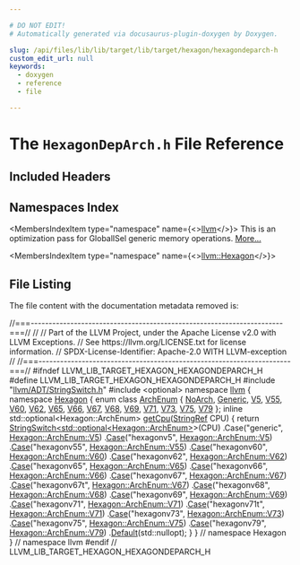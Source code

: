 ```yaml
---

# DO NOT EDIT!
# Automatically generated via docusaurus-plugin-doxygen by Doxygen.

slug: /api/files/lib/lib/target/lib/target/hexagon/hexagondeparch-h
custom_edit_url: null
keywords:
  - doxygen
  - reference
  - file

---
```





# The `HexagonDepArch.h` File Reference

<DoxygenPage pluginConfig={pluginConfig}>



## Included Headers

<IncludesList>
<IncludesListItem
  filePath="llvm/ADT/StringSwitch.h"
  permalink="/docs/api/files/include/include/llvm/include/llvm/adt/stringswitch-h"
  isLocal="true" />
<IncludesListItem
  filePath="optional"
  permalink=""
  isLocal="false" />
</IncludesList>

## Namespaces Index

<MembersIndex>

<MembersIndexItem
  type="namespace"
  name={<><a href="/docs/api/namespaces/llvm">llvm</a></>}>
This is an optimization pass for GlobalISel generic memory operations. <a href="/docs/api/namespaces/llvm/#details">More...</a>
</MembersIndexItem>

<MembersIndexItem
  type="namespace"
  name={<><a href="/docs/api/namespaces/llvm/hexagon">llvm::Hexagon</a></>}>
</MembersIndexItem>

</MembersIndex>


## File Listing

The file content with the documentation metadata removed is:

<ProgramListing>

<Link id="l00001" /><CodeLine lineNumber="1"><Highlight kind="comment">//===----------------------------------------------------------------------===//</Highlight><Highlight kind="normal"></Highlight></CodeLine>
<Link id="l00002" /><CodeLine lineNumber="2"><Highlight kind="normal"></Highlight><Highlight kind="comment">//</Highlight><Highlight kind="normal"></Highlight></CodeLine>
<Link id="l00003" /><CodeLine lineNumber="3"><Highlight kind="normal"></Highlight><Highlight kind="comment">// Part of the LLVM Project, under the Apache License v2.0 with LLVM Exceptions.</Highlight><Highlight kind="normal"></Highlight></CodeLine>
<Link id="l00004" /><CodeLine lineNumber="4"><Highlight kind="normal"></Highlight><Highlight kind="comment">// See https://llvm.org/LICENSE.txt for license information.</Highlight><Highlight kind="normal"></Highlight></CodeLine>
<Link id="l00005" /><CodeLine lineNumber="5"><Highlight kind="normal"></Highlight><Highlight kind="comment">// SPDX-License-Identifier: Apache-2.0 WITH LLVM-exception</Highlight><Highlight kind="normal"></Highlight></CodeLine>
<Link id="l00006" /><CodeLine lineNumber="6"><Highlight kind="normal"></Highlight><Highlight kind="comment">//</Highlight><Highlight kind="normal"></Highlight></CodeLine>
<Link id="l00007" /><CodeLine lineNumber="7"><Highlight kind="normal"></Highlight><Highlight kind="comment">//===----------------------------------------------------------------------===//</Highlight><Highlight kind="normal"></Highlight></CodeLine>
<Link id="l00008" /><CodeLine lineNumber="8"><Highlight kind="normal"></Highlight></CodeLine>
<Link id="l00009" /><CodeLine lineNumber="9"><Highlight kind="normal"></Highlight><Highlight kind="preprocessor">#ifndef LLVM&#95;LIB&#95;TARGET&#95;HEXAGON&#95;HEXAGONDEPARCH&#95;H</Highlight><Highlight kind="normal"></Highlight></CodeLine>
<Link id="l00010" /><CodeLine lineNumber="10"><Highlight kind="normal"></Highlight><Highlight kind="preprocessor">#define LLVM&#95;LIB&#95;TARGET&#95;HEXAGON&#95;HEXAGONDEPARCH&#95;H</Highlight><Highlight kind="normal"></Highlight></CodeLine>
<Link id="l00011" /><CodeLine lineNumber="11"><Highlight kind="normal"></Highlight></CodeLine>
<Link id="l00012" /><CodeLine lineNumber="12"><Highlight kind="normal"></Highlight><Highlight kind="preprocessor">#include &quot;<a href="/docs/api/files/include/include/llvm/include/llvm/adt/stringswitch-h">llvm/ADT/StringSwitch.h</a>&quot;</Highlight><Highlight kind="normal"></Highlight></CodeLine>
<Link id="l00013" /><CodeLine lineNumber="13"><Highlight kind="normal"></Highlight><Highlight kind="preprocessor">#include &lt;optional&gt;</Highlight><Highlight kind="normal"></Highlight></CodeLine>
<Link id="l00014" /><CodeLine lineNumber="14"><Highlight kind="normal"></Highlight></CodeLine>
<Link id="l00015" /><CodeLine lineNumber="15"><Highlight kind="normal"></Highlight><Highlight kind="keyword">namespace </Highlight><Highlight kind="normal"><a href="/docs/api/namespaces/llvm">llvm</a> &#123;</Highlight></CodeLine>
<Link id="l00016" /><CodeLine lineNumber="16" lineLink="/docs/api/namespaces/llvm/hexagon"><Highlight kind="normal"></Highlight><Highlight kind="keyword">namespace </Highlight><Highlight kind="normal"><a href="/docs/api/namespaces/llvm/hexagon">Hexagon</a> &#123;</Highlight></CodeLine>
<Link id="l00017" /><CodeLine lineNumber="17" lineLink="/docs/api/namespaces/llvm/hexagon/#ac51913459c748e1d7176ab02946c4436"><Highlight kind="normal"></Highlight><Highlight kind="keyword">enum class</Highlight><Highlight kind="normal"> <a href="/docs/api/namespaces/llvm/hexagon/#ac51913459c748e1d7176ab02946c4436">ArchEnum</a> &#123;</Highlight></CodeLine>
<Link id="l00018" /><CodeLine lineNumber="18" lineLink="/docs/api/namespaces/llvm/hexagon/#ac51913459c748e1d7176ab02946c4436a31ca3cae0b846c9a58d52c656d28b5e0"><Highlight kind="normal">  <a href="/docs/api/namespaces/llvm/hexagon/#ac51913459c748e1d7176ab02946c4436a31ca3cae0b846c9a58d52c656d28b5e0">NoArch</a>,</Highlight></CodeLine>
<Link id="l00019" /><CodeLine lineNumber="19" lineLink="/docs/api/namespaces/llvm/hexagon/#ac51913459c748e1d7176ab02946c4436a8045a0a6c688b0635e3caccc408a1446"><Highlight kind="normal">  <a href="/docs/api/namespaces/llvm/hexagon/#ac51913459c748e1d7176ab02946c4436a8045a0a6c688b0635e3caccc408a1446">Generic</a>,</Highlight></CodeLine>
<Link id="l00020" /><CodeLine lineNumber="20" lineLink="/docs/api/namespaces/llvm/hexagon/#ac51913459c748e1d7176ab02946c4436a8cff5423006469332e8ae5e3a8c8559c"><Highlight kind="normal">  <a href="/docs/api/namespaces/llvm/hexagon/#ac51913459c748e1d7176ab02946c4436a8cff5423006469332e8ae5e3a8c8559c">V5</a>,</Highlight></CodeLine>
<Link id="l00021" /><CodeLine lineNumber="21" lineLink="/docs/api/namespaces/llvm/hexagon/#ac51913459c748e1d7176ab02946c4436a7e2f25174ce09de028190095cc693a5e"><Highlight kind="normal">  <a href="/docs/api/namespaces/llvm/hexagon/#ac51913459c748e1d7176ab02946c4436a7e2f25174ce09de028190095cc693a5e">V55</a>,</Highlight></CodeLine>
<Link id="l00022" /><CodeLine lineNumber="22" lineLink="/docs/api/namespaces/llvm/hexagon/#ac51913459c748e1d7176ab02946c4436a8336608773c499fd7e37000fac2f9cfd"><Highlight kind="normal">  <a href="/docs/api/namespaces/llvm/hexagon/#ac51913459c748e1d7176ab02946c4436a8336608773c499fd7e37000fac2f9cfd">V60</a>,</Highlight></CodeLine>
<Link id="l00023" /><CodeLine lineNumber="23" lineLink="/docs/api/namespaces/llvm/hexagon/#ac51913459c748e1d7176ab02946c4436a113b0d77002193057e4a99b66ceb8264"><Highlight kind="normal">  <a href="/docs/api/namespaces/llvm/hexagon/#ac51913459c748e1d7176ab02946c4436a113b0d77002193057e4a99b66ceb8264">V62</a>,</Highlight></CodeLine>
<Link id="l00024" /><CodeLine lineNumber="24" lineLink="/docs/api/namespaces/llvm/hexagon/#ac51913459c748e1d7176ab02946c4436aa7903c0ef33fd8000b9fded2bd20f6cb"><Highlight kind="normal">  <a href="/docs/api/namespaces/llvm/hexagon/#ac51913459c748e1d7176ab02946c4436aa7903c0ef33fd8000b9fded2bd20f6cb">V65</a>,</Highlight></CodeLine>
<Link id="l00025" /><CodeLine lineNumber="25" lineLink="/docs/api/namespaces/llvm/hexagon/#ac51913459c748e1d7176ab02946c4436a2267b8c0f3b8c12c5bbbf66978544a0d"><Highlight kind="normal">  <a href="/docs/api/namespaces/llvm/hexagon/#ac51913459c748e1d7176ab02946c4436a2267b8c0f3b8c12c5bbbf66978544a0d">V66</a>,</Highlight></CodeLine>
<Link id="l00026" /><CodeLine lineNumber="26" lineLink="/docs/api/namespaces/llvm/hexagon/#ac51913459c748e1d7176ab02946c4436a0db1fd5100de9dcbc5f2949df2a2dbf7"><Highlight kind="normal">  <a href="/docs/api/namespaces/llvm/hexagon/#ac51913459c748e1d7176ab02946c4436a0db1fd5100de9dcbc5f2949df2a2dbf7">V67</a>,</Highlight></CodeLine>
<Link id="l00027" /><CodeLine lineNumber="27" lineLink="/docs/api/namespaces/llvm/hexagon/#ac51913459c748e1d7176ab02946c4436a52cd6998d793235c390b570fba7d206c"><Highlight kind="normal">  <a href="/docs/api/namespaces/llvm/hexagon/#ac51913459c748e1d7176ab02946c4436a52cd6998d793235c390b570fba7d206c">V68</a>,</Highlight></CodeLine>
<Link id="l00028" /><CodeLine lineNumber="28" lineLink="/docs/api/namespaces/llvm/hexagon/#ac51913459c748e1d7176ab02946c4436a08c198530a951b0d1adc8c0f38967bb1"><Highlight kind="normal">  <a href="/docs/api/namespaces/llvm/hexagon/#ac51913459c748e1d7176ab02946c4436a08c198530a951b0d1adc8c0f38967bb1">V69</a>,</Highlight></CodeLine>
<Link id="l00029" /><CodeLine lineNumber="29" lineLink="/docs/api/namespaces/llvm/hexagon/#ac51913459c748e1d7176ab02946c4436a21f8c41b215c6879bfc46b10e506d2d4"><Highlight kind="normal">  <a href="/docs/api/namespaces/llvm/hexagon/#ac51913459c748e1d7176ab02946c4436a21f8c41b215c6879bfc46b10e506d2d4">V71</a>,</Highlight></CodeLine>
<Link id="l00030" /><CodeLine lineNumber="30" lineLink="/docs/api/namespaces/llvm/hexagon/#ac51913459c748e1d7176ab02946c4436a4084fbfbf7c3d3e99fcda5f126a1e494"><Highlight kind="normal">  <a href="/docs/api/namespaces/llvm/hexagon/#ac51913459c748e1d7176ab02946c4436a4084fbfbf7c3d3e99fcda5f126a1e494">V73</a>,</Highlight></CodeLine>
<Link id="l00031" /><CodeLine lineNumber="31" lineLink="/docs/api/namespaces/llvm/hexagon/#ac51913459c748e1d7176ab02946c4436ab1cab2dc211faa7bcebb331fd40454fb"><Highlight kind="normal">  <a href="/docs/api/namespaces/llvm/hexagon/#ac51913459c748e1d7176ab02946c4436ab1cab2dc211faa7bcebb331fd40454fb">V75</a>,</Highlight></CodeLine>
<Link id="l00032" /><CodeLine lineNumber="32" lineLink="/docs/api/namespaces/llvm/hexagon/#ac51913459c748e1d7176ab02946c4436a98a8f93c2a6e174b45fc01e59ccf8ffe"><Highlight kind="normal">  <a href="/docs/api/namespaces/llvm/hexagon/#ac51913459c748e1d7176ab02946c4436a98a8f93c2a6e174b45fc01e59ccf8ffe">V79</a></Highlight></CodeLine>
<Link id="l00033" /><CodeLine lineNumber="33"><Highlight kind="normal">&#125;;</Highlight></CodeLine>
<Link id="l00034" /><CodeLine lineNumber="34"><Highlight kind="normal"></Highlight></CodeLine>
<Link id="l00035" /><CodeLine lineNumber="35" lineLink="/docs/api/namespaces/llvm/hexagon/#afd5440e15db345bf9daf9a8961192663"><Highlight kind="normal"></Highlight><Highlight kind="keyword">inline</Highlight><Highlight kind="normal"> std::optional&lt;Hexagon::ArchEnum&gt; <a href="/docs/api/namespaces/llvm/hexagon/#afd5440e15db345bf9daf9a8961192663">getCpu</a>(<a href="/docs/api/classes/llvm/stringref">StringRef</a> CPU) &#123;</Highlight></CodeLine>
<Link id="l00036" /><CodeLine lineNumber="36"><Highlight kind="normal">  </Highlight><Highlight kind="keywordflow">return</Highlight><Highlight kind="normal"> <a href="/docs/api/classes/llvm/stringswitch">StringSwitch&lt;std::optional&lt;Hexagon::ArchEnum&gt;</a>&gt;(CPU)</Highlight></CodeLine>
<Link id="l00037" /><CodeLine lineNumber="37"><Highlight kind="normal">      .Case(</Highlight><Highlight kind="stringliteral">&quot;generic&quot;</Highlight><Highlight kind="normal">, <a href="/docs/api/namespaces/llvm/hexagon/#ac51913459c748e1d7176ab02946c4436a8cff5423006469332e8ae5e3a8c8559c">Hexagon::ArchEnum::V5</a>)</Highlight></CodeLine>
<Link id="l00038" /><CodeLine lineNumber="38"><Highlight kind="normal">      .<a href="/docs/api/classes/llvm/stringswitch/#a3de12858bdbbd0b3da179d508ff2be75">Case</a>(</Highlight><Highlight kind="stringliteral">&quot;hexagonv5&quot;</Highlight><Highlight kind="normal">, <a href="/docs/api/namespaces/llvm/hexagon/#ac51913459c748e1d7176ab02946c4436a8cff5423006469332e8ae5e3a8c8559c">Hexagon::ArchEnum::V5</a>)</Highlight></CodeLine>
<Link id="l00039" /><CodeLine lineNumber="39"><Highlight kind="normal">      .<a href="/docs/api/classes/llvm/stringswitch/#a3de12858bdbbd0b3da179d508ff2be75">Case</a>(</Highlight><Highlight kind="stringliteral">&quot;hexagonv55&quot;</Highlight><Highlight kind="normal">, <a href="/docs/api/namespaces/llvm/hexagon/#ac51913459c748e1d7176ab02946c4436a7e2f25174ce09de028190095cc693a5e">Hexagon::ArchEnum::V55</a>)</Highlight></CodeLine>
<Link id="l00040" /><CodeLine lineNumber="40"><Highlight kind="normal">      .<a href="/docs/api/classes/llvm/stringswitch/#a3de12858bdbbd0b3da179d508ff2be75">Case</a>(</Highlight><Highlight kind="stringliteral">&quot;hexagonv60&quot;</Highlight><Highlight kind="normal">, <a href="/docs/api/namespaces/llvm/hexagon/#ac51913459c748e1d7176ab02946c4436a8336608773c499fd7e37000fac2f9cfd">Hexagon::ArchEnum::V60</a>)</Highlight></CodeLine>
<Link id="l00041" /><CodeLine lineNumber="41"><Highlight kind="normal">      .<a href="/docs/api/classes/llvm/stringswitch/#a3de12858bdbbd0b3da179d508ff2be75">Case</a>(</Highlight><Highlight kind="stringliteral">&quot;hexagonv62&quot;</Highlight><Highlight kind="normal">, <a href="/docs/api/namespaces/llvm/hexagon/#ac51913459c748e1d7176ab02946c4436a113b0d77002193057e4a99b66ceb8264">Hexagon::ArchEnum::V62</a>)</Highlight></CodeLine>
<Link id="l00042" /><CodeLine lineNumber="42"><Highlight kind="normal">      .<a href="/docs/api/classes/llvm/stringswitch/#a3de12858bdbbd0b3da179d508ff2be75">Case</a>(</Highlight><Highlight kind="stringliteral">&quot;hexagonv65&quot;</Highlight><Highlight kind="normal">, <a href="/docs/api/namespaces/llvm/hexagon/#ac51913459c748e1d7176ab02946c4436aa7903c0ef33fd8000b9fded2bd20f6cb">Hexagon::ArchEnum::V65</a>)</Highlight></CodeLine>
<Link id="l00043" /><CodeLine lineNumber="43"><Highlight kind="normal">      .<a href="/docs/api/classes/llvm/stringswitch/#a3de12858bdbbd0b3da179d508ff2be75">Case</a>(</Highlight><Highlight kind="stringliteral">&quot;hexagonv66&quot;</Highlight><Highlight kind="normal">, <a href="/docs/api/namespaces/llvm/hexagon/#ac51913459c748e1d7176ab02946c4436a2267b8c0f3b8c12c5bbbf66978544a0d">Hexagon::ArchEnum::V66</a>)</Highlight></CodeLine>
<Link id="l00044" /><CodeLine lineNumber="44"><Highlight kind="normal">      .<a href="/docs/api/classes/llvm/stringswitch/#a3de12858bdbbd0b3da179d508ff2be75">Case</a>(</Highlight><Highlight kind="stringliteral">&quot;hexagonv67&quot;</Highlight><Highlight kind="normal">, <a href="/docs/api/namespaces/llvm/hexagon/#ac51913459c748e1d7176ab02946c4436a0db1fd5100de9dcbc5f2949df2a2dbf7">Hexagon::ArchEnum::V67</a>)</Highlight></CodeLine>
<Link id="l00045" /><CodeLine lineNumber="45"><Highlight kind="normal">      .<a href="/docs/api/classes/llvm/stringswitch/#a3de12858bdbbd0b3da179d508ff2be75">Case</a>(</Highlight><Highlight kind="stringliteral">&quot;hexagonv67t&quot;</Highlight><Highlight kind="normal">, <a href="/docs/api/namespaces/llvm/hexagon/#ac51913459c748e1d7176ab02946c4436a0db1fd5100de9dcbc5f2949df2a2dbf7">Hexagon::ArchEnum::V67</a>)</Highlight></CodeLine>
<Link id="l00046" /><CodeLine lineNumber="46"><Highlight kind="normal">      .<a href="/docs/api/classes/llvm/stringswitch/#a3de12858bdbbd0b3da179d508ff2be75">Case</a>(</Highlight><Highlight kind="stringliteral">&quot;hexagonv68&quot;</Highlight><Highlight kind="normal">, <a href="/docs/api/namespaces/llvm/hexagon/#ac51913459c748e1d7176ab02946c4436a52cd6998d793235c390b570fba7d206c">Hexagon::ArchEnum::V68</a>)</Highlight></CodeLine>
<Link id="l00047" /><CodeLine lineNumber="47"><Highlight kind="normal">      .<a href="/docs/api/classes/llvm/stringswitch/#a3de12858bdbbd0b3da179d508ff2be75">Case</a>(</Highlight><Highlight kind="stringliteral">&quot;hexagonv69&quot;</Highlight><Highlight kind="normal">, <a href="/docs/api/namespaces/llvm/hexagon/#ac51913459c748e1d7176ab02946c4436a08c198530a951b0d1adc8c0f38967bb1">Hexagon::ArchEnum::V69</a>)</Highlight></CodeLine>
<Link id="l00048" /><CodeLine lineNumber="48"><Highlight kind="normal">      .<a href="/docs/api/classes/llvm/stringswitch/#a3de12858bdbbd0b3da179d508ff2be75">Case</a>(</Highlight><Highlight kind="stringliteral">&quot;hexagonv71&quot;</Highlight><Highlight kind="normal">, <a href="/docs/api/namespaces/llvm/hexagon/#ac51913459c748e1d7176ab02946c4436a21f8c41b215c6879bfc46b10e506d2d4">Hexagon::ArchEnum::V71</a>)</Highlight></CodeLine>
<Link id="l00049" /><CodeLine lineNumber="49"><Highlight kind="normal">      .<a href="/docs/api/classes/llvm/stringswitch/#a3de12858bdbbd0b3da179d508ff2be75">Case</a>(</Highlight><Highlight kind="stringliteral">&quot;hexagonv71t&quot;</Highlight><Highlight kind="normal">, <a href="/docs/api/namespaces/llvm/hexagon/#ac51913459c748e1d7176ab02946c4436a21f8c41b215c6879bfc46b10e506d2d4">Hexagon::ArchEnum::V71</a>)</Highlight></CodeLine>
<Link id="l00050" /><CodeLine lineNumber="50"><Highlight kind="normal">      .<a href="/docs/api/classes/llvm/stringswitch/#a3de12858bdbbd0b3da179d508ff2be75">Case</a>(</Highlight><Highlight kind="stringliteral">&quot;hexagonv73&quot;</Highlight><Highlight kind="normal">, <a href="/docs/api/namespaces/llvm/hexagon/#ac51913459c748e1d7176ab02946c4436a4084fbfbf7c3d3e99fcda5f126a1e494">Hexagon::ArchEnum::V73</a>)</Highlight></CodeLine>
<Link id="l00051" /><CodeLine lineNumber="51"><Highlight kind="normal">      .<a href="/docs/api/classes/llvm/stringswitch/#a3de12858bdbbd0b3da179d508ff2be75">Case</a>(</Highlight><Highlight kind="stringliteral">&quot;hexagonv75&quot;</Highlight><Highlight kind="normal">, <a href="/docs/api/namespaces/llvm/hexagon/#ac51913459c748e1d7176ab02946c4436ab1cab2dc211faa7bcebb331fd40454fb">Hexagon::ArchEnum::V75</a>)</Highlight></CodeLine>
<Link id="l00052" /><CodeLine lineNumber="52"><Highlight kind="normal">      .<a href="/docs/api/classes/llvm/stringswitch/#a3de12858bdbbd0b3da179d508ff2be75">Case</a>(</Highlight><Highlight kind="stringliteral">&quot;hexagonv79&quot;</Highlight><Highlight kind="normal">, <a href="/docs/api/namespaces/llvm/hexagon/#ac51913459c748e1d7176ab02946c4436a98a8f93c2a6e174b45fc01e59ccf8ffe">Hexagon::ArchEnum::V79</a>)</Highlight></CodeLine>
<Link id="l00053" /><CodeLine lineNumber="53"><Highlight kind="normal">      .<a href="/docs/api/classes/llvm/stringswitch/#a7f0e82e8a818ca43926fceb49be81661">Default</a>(std::nullopt);</Highlight></CodeLine>
<Link id="l00054" /><CodeLine lineNumber="54"><Highlight kind="normal">&#125;</Highlight></CodeLine>
<Link id="l00055" /><CodeLine lineNumber="55"><Highlight kind="normal">&#125; </Highlight><Highlight kind="comment">// namespace Hexagon</Highlight><Highlight kind="normal"></Highlight></CodeLine>
<Link id="l00056" /><CodeLine lineNumber="56"><Highlight kind="normal">&#125; </Highlight><Highlight kind="comment">// namespace llvm</Highlight><Highlight kind="normal"></Highlight></CodeLine>
<Link id="l00057" /><CodeLine lineNumber="57"><Highlight kind="normal"></Highlight></CodeLine>
<Link id="l00058" /><CodeLine lineNumber="58"><Highlight kind="normal"></Highlight><Highlight kind="preprocessor">#endif </Highlight><Highlight kind="comment">// LLVM&#95;LIB&#95;TARGET&#95;HEXAGON&#95;HEXAGONDEPARCH&#95;H</Highlight><Highlight kind="normal"></Highlight></CodeLine>

</ProgramListing>


</DoxygenPage>
